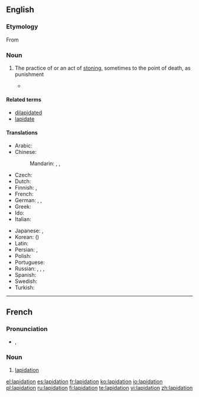 ==English==

===Etymology===
From {{etyl|la|en}} {{term|lapis||stone|lang=la}}

===Noun===
{{en-noun}}

# {{context|legal|lang=en}} The practice of or an act of [[stoning]], sometimes to the point of death, as punishment
#* {{quote-news|title=International Women’s Day, another day of repression for women|work=亚州新闻 |date=Mar 6|year=2007|passage=The five women on trial were almost all activists for the full repeal (not just a moratorium) of '''lapidation''', ie stoning, from Iran’s law books.}}

====Related terms====
* [[dilapidated]]
* [[lapidate]]

====Translations====
{{trans-top|act of stoning, sometimes to the point of death}}
* Arabic: {{t-|ar|رجم|m|tr=rajm}}
* Chinese:
*: Mandarin: {{t|cmn|石刑|tr=shíxíng|sc=Hani}}, {{t|cmn|投石刑|tr=tóushíxíng|sc=Hani}}, {{t|cmn|投石|tr=tóushí|sc=Hani}}
* Czech: {{t-|cs|kamenování}}
* Dutch: {{t+|nl|steniging|f}}
* Finnish: {{t-|fi|kivittäminen}}, {{t-|fi|kivitys}}
* French: {{t+|fr|lapidation|f}}
* German: {{t+|de|Steinigung|f}}, {{qualifier|from Arabic}} {{t-|de|Radschm|m}}, {{t-|de|Lapidation|f}}
* Greek: {{t+|el|λιθοβολισμός|m|tr=lithobolismós}}
* Ido: {{t|io|ston-agar}}
* Italian: {{t+|it|lapidazione|f}}
{{trans-mid}}
* Japanese: {{t-|ja|石打ち|tr=いしうち, ishi-uchi}}, {{t-|ja|石撃ち|tr=いしうち, ishi-uchi}}
* Korean: {{t-|ko|투석형|tr=tuseokhyeong|sc=Hang}} ({{t-|ko|投石刑|sc=Hani}})
* Latin: {{t-|la|lapidatio|f}}
* Persian: {{t+|fa|سنگسار|tr=sangsâr}}, {{t+|fa|رجم|tr=rajm}}
* Polish: {{t-|pl|ukamienowanie|n}}
* Portuguese: {{t-|pt|lapidação|f}}
* Russian: {{t-|ru|побивание камнями|n|tr=pobivánije kamnjámi}}, {{t-|ru|забрасывание камнями|n|tr=zabrásyvanije kamnjámi}}, {{t-|ru|лапидация|f|tr=lapidácija}}, {{qualifier|from Arabic}} {{t-|ru|раджм|m|tr=radžm}}
* Spanish: {{t+|es|lapidación|f}}
* Swedish: {{t+|sv|stening|c}}
* Turkish: {{t+|tr|recm}}
{{trans-bottom}}

----

==French==

===Pronunciation===
* {{IPA|/la.pi.da.sjɔ̃/|lang=fr}}, {{X-SAMPA|/la.pi.da.sjO~/}}

===Noun===
{{fr-noun|f}}

# [[#English|lapidation]]

[[el:lapidation]]
[[es:lapidation]]
[[fr:lapidation]]
[[ko:lapidation]]
[[io:lapidation]]
[[pl:lapidation]]
[[ru:lapidation]]
[[fi:lapidation]]
[[te:lapidation]]
[[vi:lapidation]]
[[zh:lapidation]]